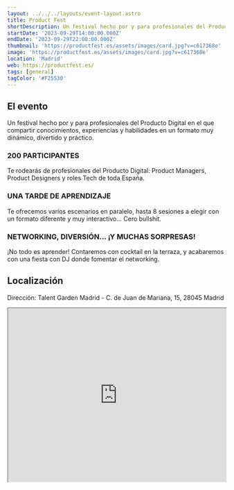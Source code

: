 ```yaml
---
layout: ../../../layouts/event-layout.astro
title: Product Fest
shortDescription: Un festival hecho por y para profesionales del Producto Digital en el que compartir conocimientos, experiencias y habilidades en un formato muy dinámico, divertido y práctico.
startDate: '2023-09-29T14:00:00.000Z'
endDate: '2023-09-29T22:00:00.000Z'
thumbnail: 'https://productfest.es/assets/images/card.jpg?v=c617368e'
image: 'https://productfest.es/assets/images/card.jpg?v=c617368e'
location: 'Madrid'
web: https://productfest.es/
tags: [general]
tagColor: '#F25530'
---
```


## El evento

Un festival hecho por y para profesionales del Producto Digital en el que compartir conocimientos, experiencias y habilidades en un formato muy dinámico, divertido y práctico.

### 200 PARTICIPANTES

Te rodearás de profesionales del Producto Digital: Product Managers, Product Designers y roles Tech de toda España.

### UNA TARDE DE APRENDIZAJE

Te ofrecemos varios escenarios en paralelo, hasta 8 sesiones a elegir con un formato diferente y muy interactivo... Cero bullshit.

### NETWORKING, DIVERSIÓN... ¡Y MUCHAS SORPRESAS!

¡No todo es aprender! Contaremos con cocktail en la terraza, y acabaremos con una fiesta con DJ donde fomentar el networking.

## Localización

Dirección: Talent Garden Madrid - C. de Juan de Mariana, 15, 28045 Madrid

<iframe
  style="width: 100%; height: 400px;"
  height="400"
  allowfullscreen=""
  loading="lazy"
  referrerpolicy="no-referrer-when-downgrade"
  src="https://www.google.com/maps/embed?pb=!1m18!1m12!1m3!1d3038.475042233288!2d-3.68891902247726!3d40.39832597144259!2m3!1f0!2f0!3f0!3m2!1i1024!2i768!4f13.1!3m3!1m2!1s0xd422706bff431ad%3A0xe1297343074f52c0!2sTalent%20Garden%20Madrid!5e0!3m2!1ses!2ses!4v1691654394771!5m2!1ses!2ses"
  aria-label="Talent Garden Madrid - C. de Juan de Mariana, 15, 28045 Madrid"
></iframe>
